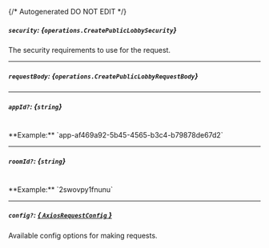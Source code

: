 {/* Autogenerated DO NOT EDIT  */}

##### `security`: *{`operations.CreatePublicLobbySecurity`}*
The security requirements to use for the request.
<Collapsible openLabel={Labels.showProperties} closeLabel={Labels.hideProperties}>
    <CreatePublicLobbySecurity/>
</Collapsible>

---
##### `requestBody`: *{`operations.CreatePublicLobbyRequestBody`}*
<Collapsible openLabel={Labels.showProperties} closeLabel={Labels.hideProperties}>
    <CreatePublicLobbyRequestBody/>
</Collapsible>

---
##### `appId?`: *{`string`}*
<br/>
**Example:** `app-af469a92-5b45-4565-b3c4-b79878de67d2`

---
##### `roomId?`: *{`string`}*
<br/>
**Example:** `2swovpy1fnunu`

---
##### `config?`: [*{ `AxiosRequestConfig` }*](https://axios-http.com/docs/req_config)
Available config options for making requests.



